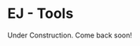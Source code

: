 # EJ - Tools {#sec-EJtools}

::: {.callout-note appearance="simple"}
Under Construction. Come back soon! 
:::
